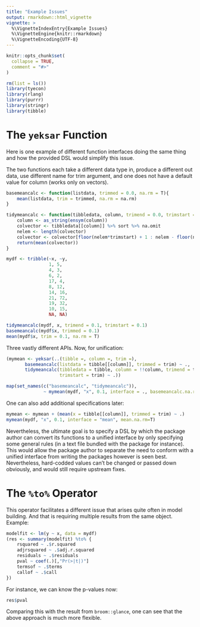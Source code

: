 ```yaml
---
title: "Example Issues"
output: rmarkdown::html_vignette
vignette: >
  %\VignetteIndexEntry{Example Issues}
  %\VignetteEngine{knitr::rmarkdown}
  %\VignetteEncoding{UTF-8}
---
```


```r
knitr::opts_chunk$set(
  collapse = TRUE,
  comment = "#>"
)
```

```r
rm(list = ls())
library(tyecon)
library(rlang)
library(purrr)
library(stringr)
library(tibble)
```

# The `yeksar` Function

Here is one example of different function interfaces doing the same thing and how the provided DSL would simplify this issue.

The two functions each take a different data type in, produce a different out data, use different name for trim argument, and one does not have a default value for column (works only on vectors).

```r
basemeancalc <- function(listdata, trimmed = 0.0, na.rm = T){
    mean(listdata, trim = trimmed, na.rm = na.rm)
}

tidymeancalc <- function(tibbledata, column, trimend = 0.0, trimstart = 0.0){
    column <- as_string(ensym(column))
    colvector <- tibbledata[[column]] %>% sort %>% na.omit
    nelem <- length(colvector)
    colvector <- colvector[floor(nelem*trimstart) + 1 : nelem - floor(nelem*trimend)]
    return(mean(colvector))
}

mydf <- tribble(~x, ~y,
                1, 5,
                4, 3,
                6, 2,
                17, 4,
                8, 12,
                14, 16,
                21, 72,
                19, 32,
                10, 15,
                NA, NA)

tidymeancalc(mydf, x, trimend = 0.1, trimstart = 0.1)
basemeancalc(mydf$x, trimmed = 0.1)
mean(mydf$x, trim = 0.1, na.rm = T)
```

Three vastly different APIs. Now, for unification:

```r
(mymean <- yeksar(..(tibble =, column =, trim =),
       basemeancalc(listdata = tibble[[column]], trimmed = trim) ~ .,
       tidymeancalc(tibbledata = tibble, column = !!column, trimend = trim,
                    trimstart = trim) ~ .))
```

```r
map(set_names(c("basemeancalc", "tidymeancalc")),
              ~ mymean(mydf, "x", 0.1, interface = ., basemeancalc.na.rm=T))
```

One can also add additional specifications later:

```r
mymean <- mymean + (mean(x = tibble[[column]], trimmed = trim) ~ .)
mymean(mydf, "x", 0.1, interface = "mean", mean.na.rm=T)
```

Nevertheless, the ultimate goal is to specify a DSL by which the package author can convert its functions to a unified interface by only specifying some general rules (in a text file bundled with the package for instance). This would allow the package author to separate the need to conform with a unified interface from writing the packages however is seen best.
Nevertheless, hard-codded values can't be changed or passed down obviously, and would still require upstream fixes.

# The `%to%` Operator

This operator facilitates a different issue that arises quite often in model building. And that is requiring multiple results from the same object. Example:

```r
modelfit <- lm(y ~ x, data = mydf)
(res <- summary(modelfit) %to% {
    rsquared ~ .$r.squared
    adjrsquared ~ .$adj.r.squared
    residuals ~ .$residuals
    pval ~ coef(.)[,"Pr(>|t|)"]
    termsof ~ .$terms
    callof ~ .$call
})
```

For instance, we can know the p-values now:

```r
res$pval
```

Comparing this with the result from `broom::glance`, one can see that the above approach is much more flexible.

